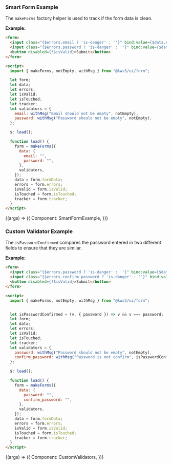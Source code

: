 
<Version />

<Meta title="Utils/2. Examples/SmartForm" />

### Smart Form Example

The `makeForms` factory helper is used to track if the form data is clean.

**Example:**

```html
<form>
  <input class="{$errors.email ? 'is-danger' : ''}" bind:value={$data.email} />
  <input class="{$errors.password ? 'is-danger' : ''}" bind:value={$data.password} />
  <button disabled={!$isValid}>Submit</button>
</form>

<script>
  import { makeForms, notEmpty, withMsg } from "@kws3/ui/form";

  let form;
  let data;
  let errors;
  let isValid;
  let isTouched;
  let tracker;
  let validators = {
    email: withMsg("Email should not be empty", notEmpty),
    password: withMsg("Password should not be empty", notEmpty),
  };

  $: load();

  function load() {
    form = makeForms({
      data: {
        email: "",
        password: "",
      },
      validators,
    });
    data = form.formData;
    errors = form.errors;
    isValid = form.isValid;
    isTouched = form.isTouched;
    tracker = form.tracker;
  }
</script>
```

<Story name="SmartForm Example" args={{}}>
  {(args) => ({
    Component: SmartFormExample,
  })}
</Story>

### Custom Validator Example

The `isPasswordConfirmed` compares the password entered in two different fields to ensure that they are similar.

**Example:**

```html
<form>
  <input class="{$errors.password ? 'is-danger' : ''}" bind:value={$data.password} />
  <input class="{$errors.confirm_password ? 'is-danger' : ''}" bind:value={$data.confirm_password} />
  <button disabled={!$isValid}>Submit</button>
</form>

<script>
  import { makeForms, notEmpty, withMsg } from "@kws3/ui/form";


  let isPasswordConfirmed = (v, { password }) => v && v === password;
  let form;
  let data;
  let errors;
  let isValid;
  let isTouched;
  let tracker;
  let validators = {
    password: withMsg("Password should not be empty", notEmpty),
    confirm_password: withMsg("Password is not confirm", isPasswordConfirmed),
  };

  $: load();

  function load() {
    form = makeForms({
      data: {
        password: "",
        confirm_password: "",
      },
      validators,
    });
    data = form.formData;
    errors = form.errors;
    isValid = form.isValid;
    isTouched = form.isTouched;
    tracker = form.tracker;
  }
</script>
```

<Story name="Custom Validator Example" args={{}}>
  {(args) => ({
    Component: CustomValidators,
  })}
</Story>
